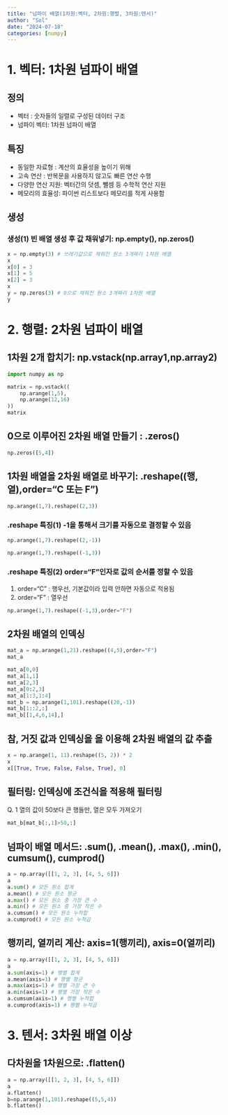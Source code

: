 ```yaml
---
title: "넘파이 배열(1차원:벡터, 2차원:행렬, 3차원:텐서)"
author: "Sol"
date: "2024-07-18"
categories: [numpy]
---
```

# 1. 벡터: 1차원 넘파이 배열
## 정의
- 벡터 : 숫자들의 일렬로 구성된 데이터 구조
- 넘파이 벡터: 1차원 넘파이 배열

## 특징
- 동일한 자료형 : 계산의 효율성을 높이기 위해
- 고속 연산 : 반복문을 사용하지 않고도 빠른 연산 수행
- 다양한 연산 지원: 벡터간의 덧셈, 뺄셈 등 수학적 연산 지원
- 메모리의 효율성: 파이썬 리스트보다 메모리를 적게 사용함

## 생성
### 생성(1) 빈 배열 생성 후 값 채워넣기: np.empty(), np.zeros()
```python
x = np.empty(3) # 쓰레기값으로 채워진 원소 3개짜리 1차원 배열
x
x[0] = 3
x[1] = 5
x[2] = 3
x
y = np.zeros(3) # 0으로 채워진 원소 3개짜리 1차원 배열
y
```


# 2. 행렬: 2차원 넘파이 배열
## 1차원 2개 합치기: np.vstack(np.array1,np.array2)
```python
import numpy as np

matrix = np.vstack((
    np.arange(1,5),
    np.arange(12,16)
))
matrix
```
## 0으로 이루어진 2차원 배열 만들기 : .zeros()
```python
np.zeros([5,4])
```
## 1차원 배열을 2차원 배열로 바꾸기: .reshape((행,열),order="C 또는 F")
```python
np.arange(1,7).reshape((2,3))
```
### .reshape 특징(1) -1을 통해서 크기를 자동으로 결정할 수 있음
```python
np.arange(1,7).reshape((2,-1))
```
```python
np.arange(1,7).reshape((-1,3))
```
### .reshape 특징(2) order="F"인자로 값의 순서를 정할 수 있음
1) order="C" : 행우선, 기본값이라 입력 안하면 자동으로 적용됨
2) order="F" : 열우선
```python
np.arange(1,7).reshape((-1,3),order="F")
```

## 2차원 배열의 인덱싱
```python
mat_a = np.arange(1,21).reshape((4,5),order="F")
mat_a
```
```python
mat_a[0,0]
mat_a[1,1]
mat_a[2,3]
mat_a[0:2,3]
mat_a[1:3,1:4]
mat_b = np.arange(1,101).reshape((20,-1))
mat_b[1::2,:]
mat_b[[1,4,6,14],]
```
## 참, 거짓 값과 인덱싱을 을 이용해 2차원 배열의 값 추출
```python
x = np.arange(1, 11).reshape((5, 2)) * 2
x
x[[True, True, False, False, True], 0]
```
## 필터링: 인덱싱에 조건식을 적용해 필터링
Q. 1 열의 값이 50보다 큰 행들만, 열은 모두 가져오기
```python
mat_b[mat_b[:,1]>50,:] 
```
## 넘파이 배열 메서드: .sum(), .mean(), .max(), .min(), cumsum(), cumprod()
```python
a = np.array([[1, 2, 3], [4, 5, 6]])
a
a.sum() # 모든 원소 합계
a.mean() # 모든 원소 평균
a.max() # 모든 원소 중 가장 큰 수
a.min() # 모든 원소 중 가장 작은 수
a.cumsum() # 모든 원소 누적합
a.cumprod() # 모든 원소 누적곱
```


## 행끼리, 열끼리 계산:  axis=1(행끼리), axis=0(열끼리)
```python
a = np.array([[1, 2, 3], [4, 5, 6]])
a
a.sum(axis=1) # 행별 합계
a.mean(axis=1) # 행별 평균
a.max(axis=1) # 행별 가장 큰 수
a.min(axis=1) # 행별 가장 작은 수
a.cumsum(axis=1) # 행별 누적합
a.cumprod(axis=1) # 행별 누적곱
```

# 3. 텐서: 3차원 배열 이상

## 다차원을 1차원으로: .flatten()
```python
a = np.array([[1, 2, 3], [4, 5, 6]])
a
a.flatten()
b=np.arange(1,101).reshape((5,5,4))
b.flatten()
```

